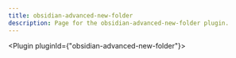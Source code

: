 ---
title: obsidian-advanced-new-folder
description: Page for the obsidian-advanced-new-folder plugin.
---


<Plugin pluginId={"obsidian-advanced-new-folder"}></Plugin>